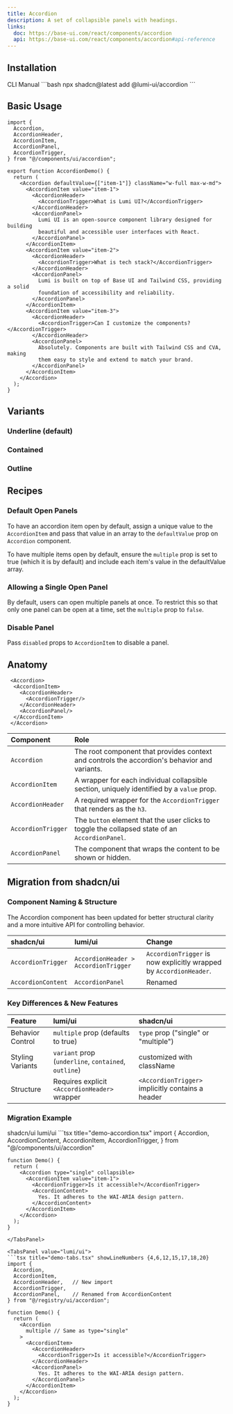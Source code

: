 ```yaml
---
title: Accordion
description: A set of collapsible panels with headings.
links:
  doc: https://base-ui.com/react/components/accordion
  api: https://base-ui.com/react/components/accordion#api-reference
---
```


<ComponentPreview name="accordion-demo" />

## Installation

<CodeTabs>
  <TabsList>
    <TabsTab value="cli">CLI</TabsTab>
    <TabsTab value="manual">Manual</TabsTab>
  </TabsList>

  <TabsPanel value="cli">
    ```bash
    npx shadcn@latest add @lumi-ui/accordion
    ```
  </TabsPanel>

  <TabsPanel value="manual">
    <Steps>
      <Step title="Copy and paste the following code into your project.">
        <ComponentSourceCode name="accordion" title="accordion.tsx" collapsible/>
      </Step>
      <Step title="Update the import paths to match your project setup."/>
    </Steps>
  </TabsPanel>
</CodeTabs>

## Basic Usage

```tsx
import {
  Accordion,
  AccordionHeader,
  AccordionItem,
  AccordionPanel,
  AccordionTrigger,
} from "@/components/ui/accordion";
```

```tsx
export function AccordionDemo() {
  return (
    <Accordion defaultValue={["item-1"]} className="w-full max-w-md">
      <AccordionItem value="item-1">
        <AccordionHeader>
          <AccordionTrigger>What is Lumi UI?</AccordionTrigger>
        </AccordionHeader>
        <AccordionPanel>
          Lumi UI is an open-source component library designed for building
          beautiful and accessible user interfaces with React.
        </AccordionPanel>
      </AccordionItem>
      <AccordionItem value="item-2">
        <AccordionHeader>
          <AccordionTrigger>What is tech stack?</AccordionTrigger>
        </AccordionHeader>
        <AccordionPanel>
          Lumi is built on top of Base UI and Tailwind CSS, providing a solid
          foundation of accessibility and reliability.
        </AccordionPanel>
      </AccordionItem>
      <AccordionItem value="item-3">
        <AccordionHeader>
          <AccordionTrigger>Can I customize the components?</AccordionTrigger>
        </AccordionHeader>
        <AccordionPanel>
          Absolutely. Components are built with Tailwind CSS and CVA, making
          them easy to style and extend to match your brand.
        </AccordionPanel>
      </AccordionItem>
    </Accordion>
  );
}
```

## Variants

### Underline (default)

<ComponentPreview name="accordion-demo" />

### Contained

<ComponentPreview name="accordion-contained" />

### Outline

<ComponentPreview name="accordion-outline" />

## Recipes

### Default Open Panels

To have an accordion item open by default, assign a unique value to the `AccordionItem` and pass that value in an array to the `defaultValue` prop on `Accordion` component.

<ComponentPreview name="accordion-default-open-single" />

To have multiple items open by default, ensure the `multiple` prop is set to true (which it is by default) and include each item's value in the defaultValue array.

<ComponentPreview name="accordion-default-open-multiple" />

### Allowing a Single Open Panel

By default, users can open multiple panels at once. To restrict this so that only one panel can be open at a time, set the `multiple` prop to `false`.

<ComponentPreview name="accordion-single" />

### Disable Panel

Pass `disabled` props to `AccordionItem` to disable a panel.

<ComponentPreview name="accordion-disabled" />

## Anatomy

```tsx
 <Accordion>
  <AccordionItem>
    <AccordionHeader>
      <AccordionTrigger/>
    </AccordionHeader>
    <AccordionPanel/>
  </AccordionItem>
 </Accordion>
```

| Component | Role
| :--- | :--- |
| `Accordion`  | The root component that provides context and controls the accordion's behavior and variants.
| `AccordionItem`  | A wrapper for each individual collapsible section, uniquely identified by a `value` prop.
| `AccordionHeader`  | A required wrapper for the `AccordionTrigger` that renders as the `h3`.
| `AccordionTrigger`  | The `button` element that the user clicks to toggle the collapsed state of an `AccordionPanel`.
| `AccordionPanel`  | The component that wraps the content to be shown or hidden.


## Migration from shadcn/ui

### Component Naming & Structure

The Accordion component has been updated for better structural clarity and a more intuitive API for controlling behavior.

| shadcn/ui | lumi/ui | Change
| :--- | :--- | :--- |
| `AccordionTrigger`  | `AccordionHeader > AccordionTrigger` | `AccordionTrigger` is now explicitly wrapped by `AccordionHeader`.
| `AccordionContent`  | `AccordionPanel` | Renamed

### Key Differences & New Features

| Feature | lumi/ui | shadcn/ui
| :--- | :--- | :--- |
| Behavior Control  | `multiple` prop (defaults to true) | `type` prop ("single" or "multiple")
| Styling Variants  | `variant` prop (`underline`, `contained`, `outline`) | customized with className
| Structure  | Requires explicit `<AccordionHeader>` wrapper | `<AccordionTrigger>` implicitly contains a header


### Migration Example

<Tabs defaultValue="shadcn/ui">
  <TabsList>
    <TabsTab value="shadcn/ui">shadcn/ui</TabsTab>
    <TabsTab value="lumi/ui">lumi/ui</TabsTab>
  </TabsList>

  <TabsPanel value="shadcn/ui">
    ```tsx title="demo-accordion.tsx"
    import {
      Accordion,
      AccordionContent,
      AccordionItem,
      AccordionTrigger,
    } from "@/components/ui/accordion"

    function Demo() {
      return (
        <Accordion type="single" collapsible>
          <AccordionItem value="item-1">
            <AccordionTrigger>Is it accessible?</AccordionTrigger>
            <AccordionContent>
              Yes. It adheres to the WAI-ARIA design pattern.
            </AccordionContent>
          </AccordionItem>
        </Accordion>
      );
    }
  ```
  </TabsPanel>

  <TabsPanel value="lumi/ui">
  ```tsx title="demo-tabs.tsx" showLineNumbers {4,6,12,15,17,18,20}
  import {
    Accordion,
    AccordionItem,
    AccordionHeader,   // New import
    AccordionTrigger,
    AccordionPanel,    // Renamed from AccordionContent
  } from "@/registry/ui/accordion";

  function Demo() {
    return (
      <Accordion 
        multiple // Same as type="single"
      > 
        <AccordionItem>
          <AccordionHeader>
            <AccordionTrigger>Is it accessible?</AccordionTrigger>
          </AccordionHeader>
          <AccordionPanel>
            Yes. It adheres to the WAI-ARIA design pattern.
          </AccordionPanel>
        </AccordionItem>
      </Accordion>
    );
  }
  ```
  </TabsPanel>
</Tabs>

